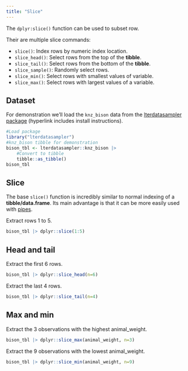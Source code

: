 ```yaml
---
title: "Slice"
---
```


The `dplyr:slice()` function can be used to subset row.

Their are multiple slice commands:

- `slice()`: Index rows by numeric index location.
- `slice_head()`: Select rows from the top of the __tibble__.
- `slice_tail()`: Select rows from the bottom of the __tibble__.
- `slice_sample()`: Randomly select rows.
- `slice_min()`: Select rows with smallest values of variable.
- `slice_max()`: Select rows with largest values of a variable.

## Dataset

For demonstration we'll load the `knz_bison` data from the [lterdatasampler package](/datasets/lterdatasampler.qmd) (hyperlink includes install instructions).

```r
#Load package
library("lterdatasampler")
#knz_bison tibble for demonstration
bison_tbl <- lterdatasampler::knz_bison |>
    #Convert to tibble
    tibble::as_tibble()
bison_tbl
```

## Slice

The base `slice()` function is incredibly similar to normal indexing of a __tibble/data.frame__.
Its main advantage is that it can be more easily used with [pipes](/dplyr/pipes.qmd).

Extract rows 1 to 5.

```r
bison_tbl |> dplyr::slice(1:5)
```

## Head and tail

Extract the first 6 rows.

```r
bison_tbl |> dplyr::slice_head(n=6)
```

Extract the last 4 rows.

```r
bison_tbl |> dplyr::slice_tail(n=4)
```

## Max and min

Extract the 3 observations with the highest animal_weight.

```r
bison_tbl |> dplyr::slice_max(animal_weight, n=3)
```

Extract the 9 observations with the lowest animal_weight.

```r
bison_tbl |> dplyr::slice_min(animal_weight, n=9)
```